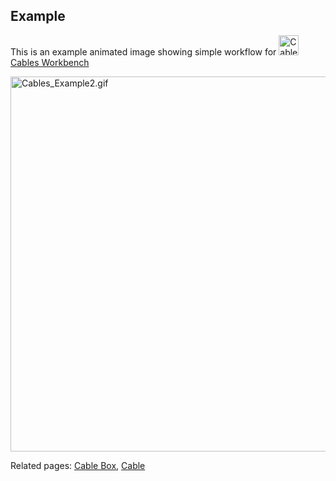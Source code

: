 == Example==
This is an example animated image showing simple workflow for [[File:Cables_workbench_icon.svg|32px|Cables Workbench]] [[Cables_Workbench|Cables Workbench]]

[[File:Cables_Example2.gif|600px]]
{{Caption|Example of wall mounted boxes and cable}}

Related pages:  [[Cables_CableBox|Cable Box]], [[Cables_Cable|Cable]]